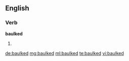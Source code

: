 ==English==

===Verb===
'''baulked'''

# {{past of|baulk}}

[[de:baulked]]
[[mg:baulked]]
[[ml:baulked]]
[[te:baulked]]
[[vi:baulked]]